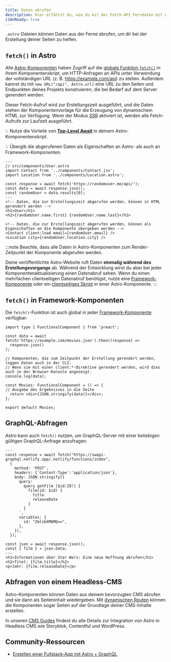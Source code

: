 ```yaml
---
title: Daten abrufen
description: Hier erfährst du, wie du mit der Fetch-API Ferndaten mit Astro abrufen kannst.
i18nReady: true
---
```


`.astro`-Dateien können Daten aus der Ferne abrufen, um dir bei der Erstellung deiner Seiten zu helfen.

## `fetch()` in Astro

Alle [Astro-Komponenten](/de/basics/astro-components/) haben Zugriff auf die [globale Funktion `fetch()`](https://developer.mozilla.org/en-US/docs/Web/API/fetch) in ihrem Komponentenskript, um HTTP-Anfragen an APIs unter Verwendung der vollständigen URL (z. B. https://example.com/api) zu stellen.
Außerdem kannst du mit `new URL("/api", Astro.url)` eine URL zu den Seiten und Endpunkten deines Projekts konstruieren, die bei Bedarf auf dem Server gerendert werden.

Dieser Fetch-Aufruf wird zur Erstellungszeit ausgeführt, und die Daten stehen der Komponentenvorlage für die Erzeugung von dynamischem HTML zur Verfügung. Wenn der Modus [SSR](/de/guides/on-demand-rendering/) aktiviert ist, werden alle Fetch-Aufrufe zur Laufzeit ausgeführt.

💡 Nutze die Vorteile von [**Top-Level Await**](https://developer.mozilla.org/en-US/docs/Web/JavaScript/Reference/Operators/await#top_level_await) in deinem Astro-Komponentenskript.

💡 Übergib die abgerufenen Daten als Eigenschaften an Astro- als auch an Framework-Komponenten.

```astro /await fetch\\(.*?\\)/
---
// src/components/User.astro
import Contact from '../components/Contact.jsx';
import Location from '../components/Location.astro';

const response = await fetch('https://randomuser.me/api/');
const data = await response.json();
const randomUser = data.results[0];
---
<!-- Daten, die zur Erstellungszeit abgerufen werden, können in HTML gerendert werden -->
<h1>User</h1>
<h2>{randomUser.name.first} {randomUser.name.last}</h2>

<!-- Daten, die zur Erstellungszeit abgerufen werden, können als Eigenschaften an die Komponente übergeben werden -->
<Contact client:load email={randomUser.email} />
<Location city={randomUser.location.city} />
```

:::note
Beachte, dass alle Daten in Astro-Komponenten zum Render-Zeitpunkt der Komponente abgerufen werden.

Deine veröffentlichte Astro-Website ruft Daten **einmalig während des Erstellungsvorgangs** ab. Während der Entwicklung wirst du aber bei jeder Komponentenaktualisierung einen Datenabruf sehen. Wenn du einen mehrfachen clientseitigen Datenabruf benötigst, nutze eine [Framework-Komponente](/de/guides/framework-components/) oder ein [clientseitiges Skript](/de/guides/client-side-scripts/) in einer Astro-Komponente.
:::


## `fetch()` in Framework-Komponenten

Die `fetch()`-Funktion ist auch global in jeder [Framework-Komponente](/de/guides/framework-components/) verfügbar:

```tsx title="src/components/Movies.tsx" /await fetch\\(.*?\\)/
import type { FunctionalComponent } from 'preact';

const data = await fetch('https://example.com/movies.json').then((response) =>
  response.json()
);

// Komponenten, die zum Zeitpunkt der Erstellung gerendert werden, loggen Daten auch in der CLI.
// Wenn sie mit einer client:*-Direktive gerendert werden, wird dies auch in der Browser-Konsole angezeigt.
console.log(data);

const Movies: FunctionalComponent = () => {
// Ausgabe des Ergebnisses in die Seite
  return <div>{JSON.stringify(data)}</div>;
};

export default Movies;
```

## GraphQL-Abfragen

Astro kann auch `fetch()` nutzen, um GraphQL-Server mit einer beliebigen gültigen GraphQL-Anfrage anzufragen.

```astro title="src/components/Film.astro" "await fetch"
---
const response = await fetch("https://swapi-graphql.netlify.app/.netlify/functions/index",
  {
    method: 'POST',
    headers: {'Content-Type':'application/json'},
    body: JSON.stringify({
      query: `
        query getFilm ($id:ID!) {
          film(id: $id) {
            title
            releaseDate
          }
        }
      `,
      variables: {
        id: "ZmlsbXM6MQ==",
      },
    }),
  });

const json = await response.json();
const { film } = json.data;
---
<h1>Informationen über Star Wars: Eine neue Hoffnung abrufen</h1>
<h2>Titel: {film.title}</h2>
<p>Jahr: {film.releaseDate}</p>
```

## Abfragen von einem Headless-CMS

Astro-Komponenten können Daten aus deinem bevorzugten CMS abrufen und sie dann als Seiteninhalt wiedergeben. Mit [dynamischen Routen](/de/guides/routing/#dynamic-routes) können die Komponenten sogar Seiten auf der Grundlage deiner CMS-Inhalte erstellen.

In unseren [CMS Guides](/de/guides/cms/) findest du alle Details zur Integration von Astro in Headless CMS wie Storyblok, Contentful und WordPress.

## Community-Ressourcen

- [Erstellen einer Fullstack-App mit Astro + GraphQL](https://robkendal.co.uk/blog/how-to-build-astro-site-with-graphql/)
